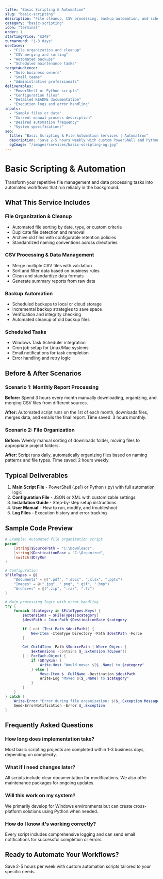 ```yaml
---
title: "Basic Scripting & Automation"
slug: "basic-scripting"
description: "File cleanup, CSV processing, backup automation, and scheduled tasks to save 2-5 hours per week"
category: "basic-scripting"
icon: "terminal"
order: 1
startingPrice: "$249"
turnaround: "1-3 days"
useCases:
  - "File organization and cleanup"
  - "CSV merging and sorting"
  - "Automated backups"
  - "Scheduled maintenance tasks"
targetAudience:
  - "Solo business owners"
  - "Small teams"
  - "Administrative professionals"
deliverables:
  - "PowerShell or Python scripts"
  - "Configuration files"
  - "Detailed README documentation"
  - "Execution logs and error handling"
inputs:
  - "Sample files or data"
  - "Current manual process description"
  - "Desired automation frequency"
  - "System specifications"
seo:
  title: "Basic Scripting & File Automation Services | Automatron"
  description: "Save 2-5 hours weekly with custom PowerShell and Python scripts for file cleanup, CSV processing, and backup automation. Starting at $249."
  ogImage: "/images/services/basic-scripting-og.jpg"
---
```


# Basic Scripting & Automation

Transform your repetitive file management and data processing tasks into automated workflows that run reliably in the background.

## What This Service Includes

### File Organization & Cleanup
- Automated file sorting by date, type, or custom criteria
- Duplicate file detection and removal
- Archive old files with configurable retention policies
- Standardized naming conventions across directories

### CSV Processing & Data Management
- Merge multiple CSV files with validation
- Sort and filter data based on business rules
- Clean and standardize data formats
- Generate summary reports from raw data

### Backup Automation
- Scheduled backups to local or cloud storage
- Incremental backup strategies to save space
- Verification and integrity checking
- Automated cleanup of old backup files

### Scheduled Tasks
- Windows Task Scheduler integration
- Cron job setup for Linux/Mac systems
- Email notifications for task completion
- Error handling and retry logic

## Before & After Scenarios

### Scenario 1: Monthly Report Processing
**Before:** Spend 3 hours every month manually downloading, organizing, and merging CSV files from different sources.

**After:** Automated script runs on the 1st of each month, downloads files, merges data, and emails the final report. Time saved: 3 hours monthly.

### Scenario 2: File Organization
**Before:** Weekly manual sorting of downloads folder, moving files to appropriate project folders.

**After:** Script runs daily, automatically organizing files based on naming patterns and file types. Time saved: 2 hours weekly.

## Typical Deliverables

1. **Main Script File** - PowerShell (.ps1) or Python (.py) with full automation logic
2. **Configuration File** - JSON or XML with customizable settings
3. **Installation Guide** - Step-by-step setup instructions
4. **User Manual** - How to run, modify, and troubleshoot
5. **Log Files** - Execution history and error tracking

## Sample Code Preview

```powershell
# Example: Automated file organization script
param(
    [string]$SourcePath = "C:\Downloads",
    [string]$DestinationBase = "C:\Organized",
    [switch]$DryRun
)

# Configuration
$FileTypes = @{
    "Documents" = @(".pdf", ".docx", ".xlsx", ".pptx")
    "Images" = @(".jpg", ".png", ".gif", ".bmp")
    "Archives" = @(".zip", ".rar", ".7z")
}

# Main processing logic with error handling
try {
    foreach ($category in $FileTypes.Keys) {
        $extensions = $FileTypes[$category]
        $destPath = Join-Path $DestinationBase $category
        
        if (-not (Test-Path $destPath)) {
            New-Item -ItemType Directory -Path $destPath -Force
        }
        
        Get-ChildItem -Path $SourcePath | Where-Object {
            $extensions -contains $_.Extension.ToLower()
        } | ForEach-Object {
            if ($DryRun) {
                Write-Host "Would move: $($_.Name) to $category"
            } else {
                Move-Item $_.FullName -Destination $destPath
                Write-Log "Moved $($_.Name) to $category"
            }
        }
    }
} catch {
    Write-Error "Error during file organization: $($_.Exception.Message)"
    Send-ErrorNotification -Error $_.Exception
}
```

## Frequently Asked Questions

### How long does implementation take?
Most basic scripting projects are completed within 1-3 business days, depending on complexity.

### What if I need changes later?
All scripts include clear documentation for modifications. We also offer maintenance packages for ongoing updates.

### Will this work on my system?
We primarily develop for Windows environments but can create cross-platform solutions using Python when needed.

### How do I know it's working correctly?
Every script includes comprehensive logging and can send email notifications for successful completion or errors.

## Ready to Automate Your Workflows?

Save 2-5 hours per week with custom automation scripts tailored to your specific needs.